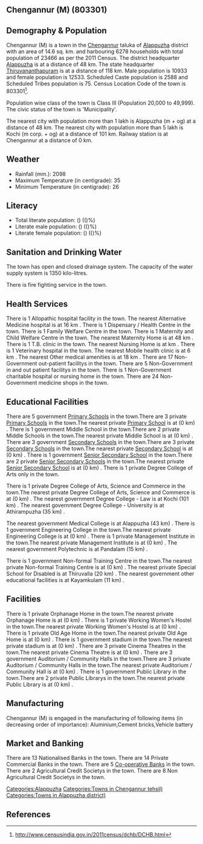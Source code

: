 {{Infobox settlement
| name=Chengannur (M)
| native_name=
| native_name_lang=
| other_name=
| nickname=
| settlement_type=Town
| image_skyline=
| image_alt=
| image_caption=
| pushpin_map=India Kerala
| pushpin_label_position=right
| pushpin_map_alt=
| pushpin_map_caption=Location in Kerala, India
| latd=
| latm=
| lats=
| latNS=
| longd=
| longm=
| longs=
| longEW=
| coordinates_display=inline,title
| subdivision_type=Country
| subdivision_name={{flag|India}}
| subdivision_type1=[[States and territories of India|State]]
| subdivision_name1=Kerala 
| subdivision_type2=[[List of districts of India|District]]
| subdivision_name2=Alappuzha
| subdivision_type3=Tahsil
| subdivision_name3=Chengannur
| website=
| established_title=<!-- Established -->
| established_date=
| founder=
| named_for=
| government_type=
| governing_body=
| unit_pref=Metric
| area_footnotes=
| area_rank=
| area_total_km2=14.6
| elevation_footnotes=
| elevation_m=
| population_total=23466
| population_as_of=2011
| population_rank=
| population_density_km2=1607
| population_demonym=
| population_footnotes=
| demographics_type1=Languages=
| demographics1_title1=Official=
| demographics1_info1=[[Malayalam language|Malayalam]]
| timezone1=[[Indian Standard Time|IST]]
| utc_offset1==+5:30
| postal_code_type=[[Postal Index Number|PIN]]
| postal_code=
| area_code_type=Telephone code
| area_code=
| registration_plate=
| blank1_name_sec1=Nearest city
| blank1_info_sec1=[[Alappuzha (m + og)]]
| blank2_name_sec1=[[Human sex ratio|Sex ratio]]
| blank2_info_sec1=1146
| blank3_name_sec1=Literacy
| blank3_info_sec1=()%
| blank1_name_sec2=[[2011 Census of India|2011 census]] code
| blank1_info_sec2=803301
| footnotes=
}}

== Chengannur (M) (803301) ==

== Demography & Population ==

Chengannur (M) is a town in the [[Chengannur]] taluka of [[Alappuzha]] district with an area of 14.6 sq. km. and harbouring 6278 households with total population of 23466 as per the 2011 Census. The district headquarter [[Alappuzha]] is at a distance of 48 km. The state headquarter [[Thiruvananthapuram]] is at a distance of 118 km. Male population is 10933 and female population is 12533. Scheduled Caste population is 2588 and Scheduled Tribes population is 75. Census Location Code of the town is 803301<ref>http://www.censusindia.gov.in/2011census/dchb/DCHB.html</ref>.

Population wise class of the town is Class III (Population 20,000 to 49,999).
The civic status of the town is 'Municipality'.

The nearest city with population more than 1 lakh is Alappuzha (m + og) at a distance of 48 km. The nearest city with population more than 5 lakh is Kochi (m corp. + og)  at a distance of 101 km. Railway station is at Chengannur at a distance of 0 km.


== Weather ==  
* Rainfall (mm.): 2098 
* Maximum Temperature (in centigrade): 35
* Minimum Temperature (in centigrade): 26


== Literacy ==  
* Total literate population: () (()%)
* Literate male population: () (()%)
* Literate female population: () (()%)


== Sanitation and Drinking Water ==  
The town has open and closed drainage system.
The capacity of the water supply system is 1350 kilo-litres.

There is fire fighting service in the town.


== Health Services ==
There is 1 Allopathic hospital facility in the town.
The nearest Alternative Medicine hospital is at 16 km .
There is 1 Dispensary / Health Centre in the town.
There is 1 Family Welfare Centre in the town.
There is 1 Maternity and Child Welfare Centre in the town.
The nearest Maternity Home is at 48 km .
There is 1 T.B. clinic in the town.
The nearest Nursing Home is at  km .
There is 1 Veterinary hospital in the town.
The nearest Mobile health clinic is at 6 km .
The nearest Other medical amenities is at 18 km .
There are 17 Non-Government out-patient facilitys in the town.
There are 5 Non-Government in and out patient facilitys in the town.
There is 1 Non-Government charitable hospital or nursing home in the town.
There are 24 Non-Government medicine shops in the town.


== Educational Facilities ==
There are 5 government [[Primary School]]s in the town.There are 3 private [[Primary School]]s in the town.The nearest private [[Primary School]] is at  (0 km) .
There is 1 government Middle School in the town.There are 2 private Middle Schools in the town.The nearest private Middle School is at  (0 km) .
There are 3 government [[Secondary School]]s in the town.There are 3 private [[Secondary School]]s in the town.The nearest private [[Secondary School]] is at  (0 km) .
There is 1 government [[Senior Secondary School]] in the town.There are 2 private [[Senior Secondary School]]s in the town.The nearest private [[Senior Secondary School]] is at  (0 km) .
There is 1 private Degree College of Arts only in the town. 
 
 
 
 
There is 1 private Degree College of Arts, Science and Commerce in the town.The nearest private Degree College of Arts, Science and Commerce is at  (0 km) .
The nearest government Degree College - Law is at Kochi (101 km) .
The nearest government Degree College - University is at Athirampuzha  (35 km) .
 
The nearest government Medical College is at Alappuzha (43 km) .
There is 1 government Engineering College in the town.The nearest private Engineering College is at  (0 km) .
There is 1 private Management Institute in the town.The nearest private Management Institute is at  (0 km) .
The nearest government Polytechnic is at Pandalam (15 km) .
 
There is 1 government Non-formal Training Centre in the town.The nearest private Non-formal Training Centre is at  (0 km) .
The nearest private Special School for Disabled is at Thiruvalla (20 km) .
The nearest government other educational facilities is at Kayamkulam (11 km) .


== Facilities ==
There is 1 private Orphanage Home in the town.The nearest private Orphanage Home is at  (0 km) .
There is 1 private Working Women's Hostel in the town.The nearest private Working Women's Hostel is at  (0 km) .
There is 1 private Old Age Home in the town.The nearest private Old Age Home is at  (0 km) .
There is 1 government stadium in the town.The nearest private stadium is at  (0 km) .
There are 3 private Cinema Theatres in the town.The nearest private Cinema Theatre is at  (0 km) .
There are 3 government Auditorium / Community Halls in the town.There are 3 private Auditorium / Community Halls in the town.The nearest private Auditorium / Community Hall is at  (0 km) .
There is 1 government Public Library in the town.There are 2 private Public Librarys in the town.The nearest private Public Library is at  (0 km) .


== Manufacturing ==
Chengannur (M) is engaged in the manufacturing of following items (in decreasing order of importance): Aluminium,Cement bricks,Vehicle battery


== Market and Banking ==
There are 13 Nationalised Banks in the town.
There are 14 Private Commercial Banks in the town.
There are 5 [[Co-operative Bank]]s in the town.
There are 2 Agricultural Credit Societys in the town.
There are 8 Non Agricultural Credit Societys in the town.


[[Categories:Alappuzha]]
[[Categories:Towns in Chengannur tehsil)]]
[[Categories:Towns in Alappuzha district)]]


== References ==
{{Reflist}}


